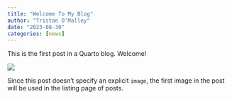 ```yaml
---
title: "Welcome To My Blog"
author: "Tristan O'Malley"
date: "2023-08-30"
categories: [news]
---
```


This is the first post in a Quarto blog. Welcome!

![](thumbnail.jpg)

Since this post doesn't specify an explicit `image`, the first image in the post will be used in the listing page of posts.
